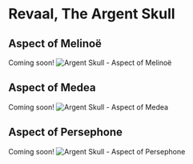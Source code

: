 # Revaal, The Argent Skull

## Aspect of Melinoë

Coming soon!
![Argent Skull - Aspect of Melinoë](/images/weapons/skull-melinoe.png)

## Aspect of Medea

Coming soon!
![Argent Skull - Aspect of Medea](/images/weapons/skull-medea.png)

## Aspect of Persephone

Coming soon!
![Argent Skull - Aspect of Persephone](/images/weapons/skull-persephone.png)
